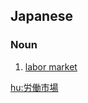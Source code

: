 ==Japanese==
{{ja-kanjitab|労|働|市|場}}

===Noun===
{{ja-noun|ろうどう しじょう}}

# [[labor market]]

[[hu:労働市場]]